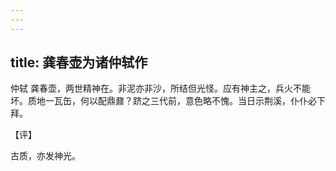 ```yaml
---
---
---
```

title: 龚春壶为诸仲轼作
---







仲轼 龚春壶，两世精神在。非泥亦非沙，所结但光怪。应有神主之，兵火不能坏。质地一瓦缶，何以配鼎鼐？跻之三代前，意色略不愧。当日示荆溪，仆仆必下拜。

【评】

古质，亦发神光。